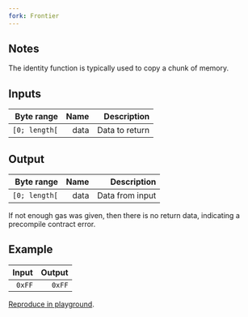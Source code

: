 ```yaml
---
fork: Frontier
---
```


## Notes

The identity function is typically used to copy a chunk of memory.

## Inputs

| Byte range | Name | Description |
|-----------:|-----:|------------:|
| `[0; length[` | data | Data to return |

## Output

| Byte range | Name | Description |
|-----------:|-----:|------------:|
| `[0; length[` | data | Data from input |

 If not enough gas was given, then there is no return data, indicating a precompile contract error.

## Example

| Input | Output |
|------:|-------:|
| `0xFF` | `0xFF` |

[Reproduce in playground](/playground?unit=Wei&codeType=Mnemonic&code='wFirsWplaceqparameters%20in%20memorybFFjdata~0vMSTOREvvwDoqcall~1QX3FQ_1YX1FY_4jaddressZ4%200xFFFFFFFFjgasvSTATICCALLvvwPutqresulWalonVonqstackvPOPb20vMLOAD'~Z1j%2F%2F%20v%5Cnq%20thVj%20wb~0x_Offset~ZvPUSHYjargsXSizebWt%20Ve%20Qjret%01QVWXYZ_bjqvw~_).
